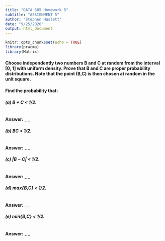 ```yaml
---
title: "DATA 605 Homework 5"
subtitle: "ASSIGNMENT 5"
author: "Stephen Haslett"
date: "9/25/2020"
output: html_document
---
```


```r
knitr::opts_chunk$set(echo = TRUE)
library(pracma)
library(Matrix)
```

#### Choose independently two numbers B and C at random from the interval [0, 1] with uniform density. Prove that B and C are proper probability distributions. Note that the point (B,C) is then chosen at random in the unit square.

#### Find the probability that:

##### (a) B + C < 1/2.

```r

```

**Answer:** _ _


##### (b) BC < 1/2.

```r

```

**Answer:** _ _


##### (c) |B − C| < 1/2.

```r

```

**Answer:** _ _


##### (d) max{B,C} < 1/2.

```r

```

**Answer:** _ _


##### (e) min{B,C} < 1/2.

```r

```

**Answer:** _ _






